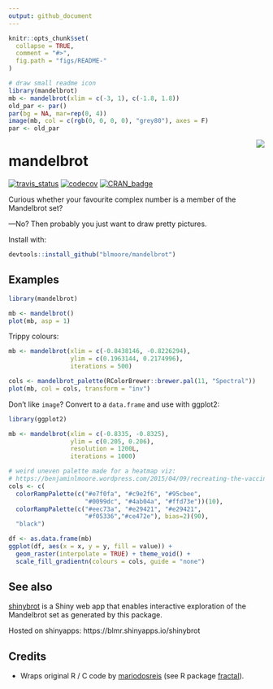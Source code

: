 ```yaml
---
output: github_document
---
```


<!-- README.md is generated from README.Rmd. Please edit that file -->

```r
knitr::opts_chunk$set(
  collapse = TRUE,
  comment = "#>",
  fig.path = "figs/README-"
)
```

```r
# draw small readme icon
library(mandelbrot)
mb <- mandelbrot(xlim = c(-3, 1), c(-1.8, 1.8))
old_par <- par()
par(bg = NA, mar=rep(0, 4))
image(mb, col = c(rgb(0, 0, 0, 0), "grey80"), axes = F)
par <- old_par
```
<img align="right" src="figs/icon-1.png" style="max-width: 300px">

# mandelbrot

[![travis_status](https://travis-ci.org/blmoore/mandelbrot.svg?branch=master)](https://travis-ci.org/blmoore/mandelbrot)
[![codecov](https://codecov.io/gh/blmoore/mandelbrot/branch/master/graph/badge.svg)](https://codecov.io/gh/blmoore/mandelbrot)
[![CRAN_badge](http://www.r-pkg.org/badges/version/mandelbrot)](https://cran.r-project.org/package=mandelbrot)

Curious whether your favourite complex number is a member
of the Mandelbrot set? 

—No? Then probably you just want to draw pretty pictures.

Install with:

```r
devtools::install_github("blmoore/mandelbrot")
```

## Examples

```r
library(mandelbrot)

mb <- mandelbrot()
plot(mb, asp = 1)
```

Trippy colours:
```r
mb <- mandelbrot(xlim = c(-0.8438146, -0.8226294),
                 ylim = c(0.1963144, 0.2174996), 
                 iterations = 500)

cols <- mandelbrot_palette(RColorBrewer::brewer.pal(11, "Spectral"))
plot(mb, col = cols, transform = "inv")
```

Don't like `image`? Convert to a `data.frame` and use with ggplot2:

```r
library(ggplot2)

mb <- mandelbrot(xlim = c(-0.8335, -0.8325),
                 ylim = c(0.205, 0.206), 
                 resolution = 1200L,
                 iterations = 1000)

# weird uneven palette made for a heatmap viz:
# https://benjaminlmoore.wordpress.com/2015/04/09/recreating-the-vaccination-heatmaps-in-r/
cols <- c(
  colorRampPalette(c("#e7f0fa", "#c9e2f6", "#95cbee",
                     "#0099dc", "#4ab04a", "#ffd73e"))(10),
  colorRampPalette(c("#eec73a", "#e29421", "#e29421", 
                     "#f05336","#ce472e"), bias=2)(90), 
  "black")

df <- as.data.frame(mb)
ggplot(df, aes(x = x, y = y, fill = value)) +
  geom_raster(interpolate = TRUE) + theme_void() +
  scale_fill_gradientn(colours = cols, guide = "none")

```

## See also

[shinybrot](https://github.com/blmoore/shinybrot) is a Shiny web app 
that enables interactive exploration of the Mandelbrot set as generated
by this package.

Hosted on shinyapps: https://blmr.shinyapps.io/shinybrot

## Credits

* Wraps original R / C code by [mariodosreis](https://github.com/mariodosreis) (see R package [fractal](https://github.com/mariodosreis/fractal)).
